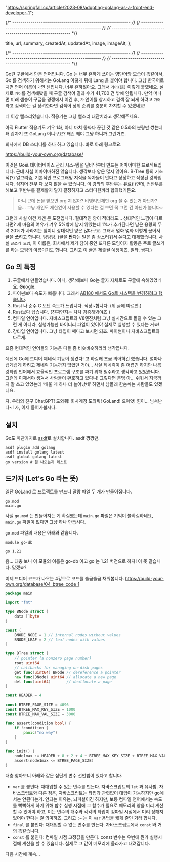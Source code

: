 

  "https://springfall.cc/article/2023-08/adopting-golang-as-a-front-end-developer-1";

{/* ---------------------------------------------------------- */}
{/* ---------------------------------------------------------- */}
{/* ---------------------------------------------------------- */}

  title,
  url,
  summary,
  createdAt,
  updatedAt,
  image,
  imageAlt,
};


<ArticleJsonLd
  useAppDir
  url={url}
  title={title}
  images={[image.src]}
  authorName={authorList}
  datePublished={createdAt}
  dateModified={updatedAt}
  publisherName={authorName}
  description={summary}
  isAccessibleForFree
/>

<ArticleHeader title={title} updatedAt={updatedAt} desc={summary} />

{/* ---------------------------------------------------------- */}
{/* ---------------------------------------------------------- */}
{/* ---------------------------------------------------------- */}

Go란 구글에서 만든 언어입니다. Go 는 너무 흔하게 쓰이는 영단어와 모습이 똑같아서, Go 를 검색하기 위해서는 GoLang 이렇게 뒤에 Lang 을 붙어야 합니다. 그냥 한국어로 치면 언어 이름이 `가`인 셈입니다. 너무 흔하잖아요. 그래서 `가어(語)` 이렇게 붙였네요. 실제로 `가어`를 검색해봤을 때 구글 검색어 결과 수가 41,700 건 밖에 안됩니다. 만약 머나먼 미래 샘숭이 구글을 경쟁에서 이긴 후, `가` 언어를 창시하고 검색 잘 되게 하려고 `가어`라고 검색하는 걸 장려한다면 검색어 상위 순위를 충분히 차지할 수 있겠네요!

네 이상 뻘소리였습니다. 적응기는 그냥 뻘소리 대잔치라고 생각해주세요.

아직 Flutter 적응기도 겨우 1화, 아니 마치 똥싸다 끊긴 것 같은 0.5화의 분량만 썼는데 왜 갑자기 또 GoLang 이냐구요? 왜긴 왜야 그냥 하니까 그런거죠.

회사에서 DB 스터디를 하나 하고 있습니다. 바로 아래 링크로요.

https://build-your-own.org/database/

이것은 Go로 데이터베이스 관리 시스-템을 밑바닥부터 만드는 어마어마한 프로젝트입니다. 근데 사실 어마어마하진 않습니다. 생각보다 양은 많지 않아요. B-Tree 등의 기초적(?) 알고리즘, 기본적인 프로그래밍 지식을 독자들이 안다고 상정하고 작성된 강좌입니다. 심지어 전부 다 보지 않을 수 있습니다. 이 강좌의 후반부는 유료(!)인데, 전반부를 해보고 후반부를 결제할지 말지 결정하자고 스터디원끼리 합의했거든요.

> 아니 근데 돈을 받으면 org 지 않아? 비영리단체만 org 쓸 수 있는거 아닌가? 음… 그냥 개인도 제한없이 사용할 수 있다는 걸 보면 꼭 그런 건 아닌가 봅니다~

그런데 사실 이건 제겐 큰 도전입니다. 절대적인 양이 적더라도… 상대적인 느낌이 다르다면? 제 마음의 여유가 겨우 5%밖에 남지 않았는데 1%가 추가된다면 남은 용량의 무려 20%가 사라지는 셈이니 상대적인 양은 많다구요. 그래서 몇화 몇화 이렇게 끊어서 글을 **쏘**려고 합니다. 탕탕탕. (글을 **싼**다는 말은 좀 상스러워서 쏜다고 대체했습니다. 사실 `글쏘기 모임`, 이 이름은, 회사에서 제가 참여 중인 또다른 모임이자 활동은 주로 글쓰기를 하는 모임의 이름이기도 합니다. 그리고 이 글은 제출될 예정이죠. 일타. 쌍피.)

## Go 의 특징

1. 구글에서 만들었습니다. 아니, 생각해보니 Go는 글자 자체로도 구글에 속해있었네요. **Go**ogle.
2. 파이썬보다 속도가 빠릅니다. 그래서 [AB180 에서도 Go로 시스템을 변경하려고 했습니다](https://engineering.ab180.co/stories/scenario-test).
3. Rust 나 순수 C 보단 속도가 느립니다. 적당~합니다. (위 글에 따르면.)
4. Rust보다 쉽습니다. (진짜인지는 차차 검증해봐야죠.)
5. 컴파일 언어입니다. 자바스크립트와 V8엔진처럼 그냥 실시간으로 돌릴 수 있는 그런 게 아니라, 실행가능한 바이너리 파일이 있어야 실제로 실행할 수 있다는 거죠!
6. 강타입 언어입니다. 그냥 타입이 쎄다고 보시면 되죠. 파이썬이나 자바스크립트와 다르게.

요즘 현대적인 언어들의 기능은 다들 좀 비슷비슷하리라 생각듭니다.

예전에 Go에 드디어 제네릭 기능이 생겼다! 고 하길래 조금 의아하긴 했습니다. 얼마나 쉽게쉽게 하려고 제네릭 기능까지 없었던 거야… 사실 제네릭이 좀 어렵긴 하지만 나름 강타입 언어에서 효율적인 프로그램 구조를 짜기 위해 필수라고 생각하고 있었습니다. 그런데 이제서야 생겨서 사람들이 환호하고 있다니! 그렇다면 분명 아… 쉬워서 지금까지 잘 쓰고 있었는데 ‘배울 게 하나 더 늘어났네’ 하면서 남몰래 한숨쉬는 사람들도 있겠네요.

자, 우리의 친구 ChatGPT! 도와줘! 회사계정 도와줘! GoLand! 으아앗! 힘이… 넘쳐난다~! 자, 이제 들어가봅시다.

## 설치

Go도 마찬가지로 [asdf](https://asdf-vm.com/)로 설치합니다. asdf 짱짱맨.

```
asdf plugin add golang
asdf install golang latest
asdf global golang latest
go version # 잘 나오는지 테스트
```

## 드가자 (Let's Go 라는 뜻)

일단 GoLand 로 프로젝트를 만드니 딸랑 파일 두 개가 만들어집니다.

```
go.mod
main.go
```

사실 `go.mod` 는 만들어지는 게 확실했는데 `main.go` 파일은 기억이 불확실하네요, `main.go` 파일이 없다면 그냥 하나 만듭시다.

`go.mod` 파일의 내용은 아래와 같습니다.

```
module go-db

go 1.21
```

음… 대충 보니 이 모듈의 이름은 go-db 이고 go 는 1.21 버전으로 하자! 이 뜻 같습니다. 맞겠죠?

이제 드디어 코드가 나오는 4강으로 코드를 슬금슬금 채워봅니다. https://build-your-own.org/database/04_btree_code_1

```go
package main

import "fmt"

type BNode struct {
	data []byte
}

const (
	BNODE_NODE = 1 // internal nodes without values
	BNODE_LEAF = 2 // leaf nodes with values
)

type BTree struct {
	// pointer (a nonzero page number)
	root uint64
	// callbacks for managing on-disk pages
	get func(uint64) BNode // dereference a pointer
	new func(BNode) uint64 // allocate a new page
	del func(uint64)       // deallocate a page
}

const HEADER = 4

const BTREE_PAGE_SIZE = 4096
const BTREE_MAX_KEY_SIZE = 1000
const BTREE_MAX_VAL_SIZE = 3000

func assert(condition bool) {
	if !condition {
		panic("no way")
	}
}

func init() {
	node1max := HEADER + 8 + 2 + 4 + BTREE_MAX_KEY_SIZE + BTREE_MAX_VAL_SIZE
	assert(node1max <= BTREE_PAGE_SIZE)
}
```

대충 찾아보니 아래와 같은 삼단계 변수 선언법이 있다고 합니다.

- `var` 를 붙인다: 재대입할 수 있는 변수를 만든다. 자바스크립트의 `let` 과 유사함. 자바스크립트와 다른 점은, 자바스크립트는 타입과 관련없이 대입이 가능하지만 go에서는 안된다는거. 안되는 이유는, 뇌피셜이긴 하지만, 보통 컴파일 언어에서는 속도를 빡빡하게 하기 위해 함수 실행 시점에 그 함수가 필요로 메모리의 양을 미리 계산할 수 있어야 하고, 이는 변수의 개수와 각각의 타입이 컴파일 시점에서 미리 정해져 있어야 한다는 걸 의미하죠. 그리고 `:=` 는 이 `var` 용법을 짧게 줄인 거라 합니다.
- `final` 를 붙인다: 재대입할 수 없는 변수를 만든다. 자바스크립트에서 `const` 와 거의 똑같습니다.
- `const` 를 붙인다: 컴파일 시점 고정값을 만든다. const 변수는 우변에 뭔가 실행시점에 계산을 할 수 있습니다. 실제로 그 값이 메모리에 올라가고 내려갑니다.

다음 시간에 계속...
